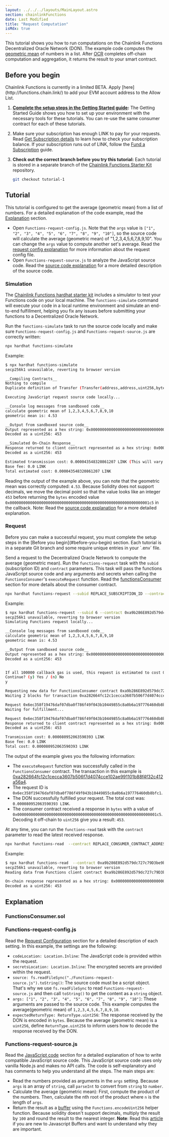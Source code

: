 ```yaml
---
layout: ../../../layouts/MainLayout.astro
section: chainlinkFunctions
date: Last Modified
title: "Request Computation"
isMdx: true
---
```



This tutorial shows you how to run computations on the Chainlink Functions Decentralized Oracle Network (DON). The example code computes the [geometric mean](https://www.mathsisfun.com/numbers/geometric-mean.html) of numbers in a list. After [OCR](/chainlink-functions/resources/concepts/) completes off-chain computation and aggregation, it returns the result to your smart contract.

## Before you begin

<Aside type="note" title="Request Access">
  Chainlink Functions is currently in a limited BETA. Apply [here](http://functions.chain.link/) to add your EVM account
  address to the Allow List.
</Aside>

1. **[Complete the setup steps in the Getting Started guide](/chainlink-functions/getting-started):** The Getting Started Guide shows you how to set up your environment with the necessary tools for these tutorials. You can re-use the same consumer contract for each of these tutorials.

1. Make sure your subscription has enough LINK to pay for your requests. Read [Get Subscription details](/chainlink-functions/resources/subscriptions#get-subscription-details) to learn how to check your subscription balance. If your subscription runs out of LINK, follow the [Fund a Subscription](/chainlink-functions/resources/subscriptions#fund-a-subscription) guide.

1. **Check out the correct branch before you try this tutorial:** Each tutorial is stored in a separate branch of the [Chainlink Functions Starter Kit](https://github.com/smartcontractkit/functions-hardhat-starter-kit) repository.

   ```bash
   git checkout tutorial-1
   ```

## Tutorial

This tutorial is configured to get the average (geometric mean) from a list of numbers. For a detailed explanation of the code example, read the [Explanation](#explanation) section.

- Open `Functions-request-config.js`. Note that the `args` value is `["1", "2", "3", "4", "5", "6", "7", "8", "9", "10"]`, so the source code will calculate the average (geometric mean) of "1,2,3,4,5,6,7,8,9,10". You can change the `args` value to compute another set's average. Read the [request config explanation](#functions-request-configjs) for more information about the request config file.
- Open `Functions-request-source.js` to analyze the JavaScript source code. Read the [source code explanation](#functions-request-sourcejs) for a more detailed description of the source code.

### Simulation

The [Chainlink Functions hardhat starter kit](https://github.com/smartcontractkit/functions-hardhat-starter-kit) includes a simulator to test your Functions code on your local machine. The `functions-simulate` command will execute your code in a local runtime environment and simulate an end-to-end fulfillment, helping you fix any issues before submitting your functions to a Decentralized Oracle Network.

Run the `functions-simulate` task to run the source code locally and make sure `Functions-request-config.js` and `Functions-request-source.js` are correctly written:

```bash
npx hardhat functions-simulate
```

Example:

```bash
$ npx hardhat functions-simulate
secp256k1 unavailable, reverting to browser version

__Compiling Contracts__
Nothing to compile
Duplicate definition of Transfer (Transfer(address,address,uint256,bytes), Transfer(address,address,uint256))

Executing JavaScript request source code locally...

__Console log messages from sandboxed code__
calculate geometric mean of 1,2,3,4,5,6,7,8,9,10
geometric mean is: 4.53

__Output from sandboxed source code__
Output represented as a hex string: 0x00000000000000000000000000000000000000000000000000000000000001c5
Decoded as a uint256: 453

__Simulated On-Chain Response__
Response returned to client contract represented as a hex string: 0x00000000000000000000000000000000000000000000000000000000000001c5
Decoded as a uint256: 453

Estimated transmission cost: 0.000043548320861207 LINK (This will vary based on gas price)
Base fee: 0.0 LINK
Total estimated cost: 0.000043548320861207 LINK
```

Reading the output of the example above, you can note that the geometric mean was correctly computed: `4.53`. Because Solidity does not support decimals, we move the decimal point so that the value looks like an integer `453` before returning the `bytes` encoded value `0x00000000000000000000000000000000000000000000000000000000000001c5` in the callback. Note: Read the [source code explanation](#functions-request-sourcejs) for a more detailed explanation.

### Request

<Aside type="note" title="Reminder">
  Before you can make a successful request, you must complete the setup steps in the [Before you
  begin](#before-you-begin) section. Each tutorial is in a separate Git branch and some require unique entries in your
  `.env` file.
</Aside>

Send a request to the Decentralized Oracle Network to compute the average (geometric mean). Run the `functions-request` task with the `subid` (subscription ID) and `contract` parameters. This task will pass the functions JavaScript source code and any arguments and secrets when calling the `FunctionsConsumer`'s `executeRequest` function. Read the [functionsConsumer](#functionsconsumersol) section for more details about the consumer contract.

```bash
npx hardhat functions-request --subid REPLACE_SUBSCRIPTION_ID --contract REPLACE_CONSUMER_CONTRACT_ADDRESS --network REPLACE_NETWORK
```

Example:

```bash
$ npx hardhat functions-request --subid 6 --contract 0xa9b286E892d579dc727c79D3be9b01949796240A  --network mumbai
secp256k1 unavailable, reverting to browser version
Simulating Functions request locally...

__Console log messages from sandboxed code__
calculate geometric mean of 1,2,3,4,5,6,7,8,9,10
geometric mean is: 4.53

__Output from sandboxed source code__
Output represented as a hex string: 0x00000000000000000000000000000000000000000000000000000000000001c5
Decoded as a uint256: 453


If all 100000 callback gas is used, this request is estimated to cost 0.000052353682260389 LINK
Continue? (y) Yes / (n) No
y

Requesting new data for FunctionsConsumer contract 0xa9b286E892d579dc727c79D3be9b01949796240A on network mumbai
Waiting 2 blocks for transaction 0xa282664fc12c1cecca3607b506f7d4074cce102ae991101b88f4f32c412a56a4 to be confirmed...

Request 0x6ec358f19476daf07dba0f786f49f043b10449855c8a0b6a197776460db8bfc1 initiated
Waiting for fulfillment...

Request 0x6ec358f19476daf07dba0f786f49f043b10449855c8a0b6a197776460db8bfc1 fulfilled!
Response returned to client contract represented as a hex string: 0x00000000000000000000000000000000000000000000000000000000000001c5
Decoded as a uint256: 453

Transmission cost: 0.000080952063590393 LINK
Base fee: 0.0 LINK
Total cost: 0.000080952063590393 LINK
```

The output of the example gives you the following information:

- The `executeRequest` function was successfully called in the `FunctionsConsumer` contract. The transaction in this example is [0xa282664fc12c1cecca3607b506f7d4074cce102ae991101b88f4f32c412a56a4](https://mumbai.polygonscan.com/tx/0xa282664fc12c1cecca3607b506f7d4074cce102ae991101b88f4f32c412a56a4).
- The request ID is `0x6ec358f19476daf07dba0f786f49f043b10449855c8a0b6a197776460db8bfc1`.
- The DON successfully fulfilled your request. The total cost was: `0.000080952063590393 LINK`.
- The consumer contract received a response in `bytes` with a value of `0x00000000000000000000000000000000000000000000000000000000000001c5`. Decoding it off-chain to `uint256` give you a result: `453`.

At any time, you can run the `functions-read` task with the `contract` parameter to read the latest received response.

```bash
npx hardhat functions-read  --contract REPLACE_CONSUMER_CONTRACT_ADDRESS --network REPLACE_NETWORK
```

Example:

```bash
$ npx hardhat functions-read  --contract 0xa9b286E892d579dc727c79D3be9b01949796240A --network mumbai
secp256k1 unavailable, reverting to browser version
Reading data from Functions client contract 0xa9b286E892d579dc727c79D3be9b01949796240A on network mumbai

On-chain response represented as a hex string: 0x00000000000000000000000000000000000000000000000000000000000001c5
Decoded as a uint256: 453
```

## Explanation

### FunctionsConsumer.sol

<ChainlinkFunctions section="functions-consumer" />

### Functions-request-config.js

Read the [Request Configuration](https://github.com/smartcontractkit/functions-hardhat-starter-kit#functions-library) section for a detailed description of each setting. In this example, the settings are the following:

- `codeLocation: Location.Inline`: The JavaScript code is provided within the request.
- `secretsLocation: Location.Inline`: The encrypted secrets are provided within the request.
- `source: fs.readFileSync("./Functions-request-source.js").toString()`: The source code must be a script object. That's why we use `fs.readFileSync` to read `Functions-request-source.js` and then call `toString()` to get the content as a `string` object.
- `args: ["1", "2", "3", "4", "5", "6", "7", "8", "9", "10"]`: These arguments are passed to the source code. This example computes the average(geometric mean) of `1,2,3,4,5,6,7,8,9,10`.
- `expectedReturnType: ReturnType.uint256`: The response received by the DON is encoded in `bytes`. Because the average (geometric mean) is a `uint256`, define `ReturnType.uint256` to inform users how to decode the response received by the DON.

### Functions-request-source.js

Read the [JavaScript code](https://github.com/smartcontractkit/functions-hardhat-starter-kit#javascript-code) section for a detailed explanation of how to write compatible JavaScript source code. This JavaScript source code uses only vanilla Node.js and makes no API calls. The code is self-explanatory and has comments to help you understand all the steps. The main steps are:

- Read the numbers provided as arguments in the `args` setting. Because `args` is an array of `string`, call `parseInt` to convert from `string` to `number`.
- Calculate the average (geometric mean): First, compute the product of the numbers. Then, calculate the nth root of the product where `n` is the length of `args`.
- Return the result as a [buffer](https://nodejs.org/api/buffer.html#buffer) using the `Functions.encodeUint256` helper function. Because solidity doesn't support decimals, multiply the result by `100` and round the result to the nearest integer. **Note**: Read this [article](https://www.freecodecamp.org/news/do-you-want-a-better-understanding-of-buffer-in-node-js-check-this-out-2e29de2968e8/) if you are new to Javascript Buffers and want to understand why they are important.
